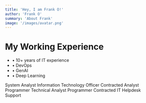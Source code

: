 ```yaml
---
title: 'Hey, I am Frank O!'
author: 'Frank O'
summary: 'About Frank'
image: '/images/avatar.png'
---
```


# My Working Experience

<Alert status="success" title="Summary">
  <ul>
    <li>• 10+ years of IT experience</li>
    <li>• DevOps</li>
    <li>• GenAI</li>
    <li>• Deep Learning</li>
  </ul>
</Alert>

<Timeline>
  <TimelineItem
    title="Hospital Authority"
    subtitle="2021-01-05 - Current"
    avatar="https://jsonhub.pages.dev/ha.jpeg"
  >
    System Analyst
  </TimelineItem>
  <TimelineItem
    title="Hong Kong Examinations and Assessment Authority"
    subtitle="2019-07-02 - 2021-01-03"
    avatar="https://jsonhub.pages.dev/hkeaa.jpeg"
  >
    Information Technology Officer
  </TimelineItem>
  <TimelineItem
    title="NVIDIA"
    subtitle="2017-10-16 - 2019-07-01"
    avatar="https://jsonhub.pages.dev/nvidia.jpeg"
  >
    Contracted Analyst Programmer
  </TimelineItem>
  <TimelineItem
    title="OOCL"
    subtitle="2016-02-01 - 2017-10-15"
    avatar="https://jsonhub.pages.dev/oocl.jpeg"
  >
    Technical Analyst
  </TimelineItem>
  <TimelineItem
    title="Sino Administration Services Limited"
    subtitle="2016-01-07 - 2016-01-30"
    avatar="https://jsonhub.pages.dev/sino.jpeg"
  >
    Programmer
  </TimelineItem>
  <TimelineItem
    title="Mandatory Provident Fund Schemes Authority"
    subtitle="2014-05-30 - 2015-01-05"
    avatar="https://jsonhub.pages.dev/mpfa.jpeg"
  >
    Contracted IT Helpdesk Support
  </TimelineItem>
</Timeline>
